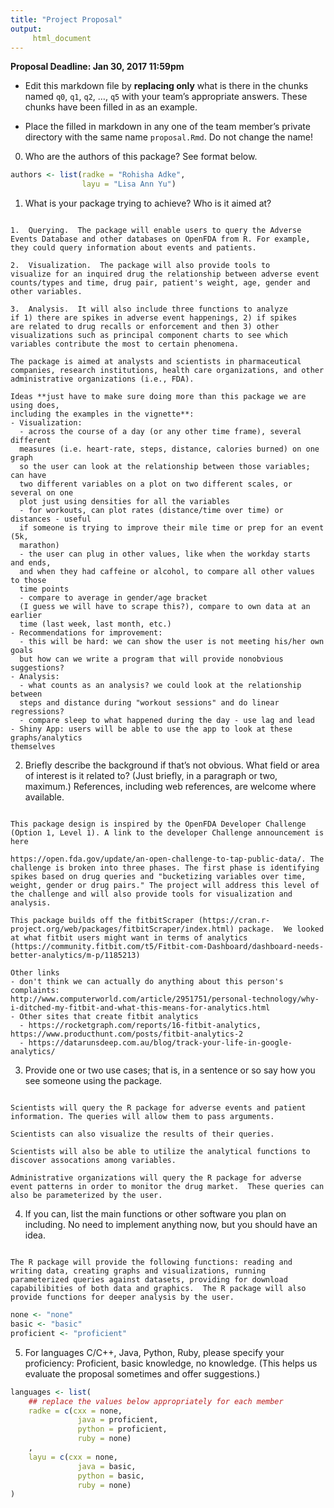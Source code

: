 ```yaml
---
title: "Project Proposal"
output:
     html_document
---
```


__Proposal Deadline: Jan 30, 2017 11:59pm__


- Edit this markdown file by __replacing only__ what is there in the
chunks named `q0`, `q1`, `q2`, ..., `q5` with your team's appropriate
answers. These chunks have been filled in as an example.

- Place the filled in markdown in any one of the team member's private
directory with the same name `proposal.Rmd`. Do not change the name!


0. Who are the authors of this package? See format below.

```r
authors <- list(radke = "Rohisha Adke",
                layu = "Lisa Ann Yu")
```

1. What is your package trying to achieve?  Who is it aimed at?

```q1

1.  Querying.  The package will enable users to query the Adverse
Events Database and other databases on OpenFDA from R. For example,
they could query information about events and patients.

2.  Visualization.  The package will also provide tools to
visualize for an inquired drug the relationship between adverse event
counts/types and time, drug pair, patient's weight, age, gender and
other variables.

3.  Analysis.  It will also include three functions to analyze
if 1) there are spikes in adverse event happenings, 2) if spikes
are related to drug recalls or enforcement and then 3) other
visualizations such as principal component charts to see which
variables contribute the most to certain phenomena.

The package is aimed at analysts and scientists in pharmaceutical
companies, research institutions, health care organizations, and other
administrative organizations (i.e., FDA).

Ideas **just have to make sure doing more than this package we are using does,
including the examples in the vignette**:
- Visualization: 
  - across the course of a day (or any other time frame), several different
  measures (i.e. heart-rate, steps, distance, calories burned) on one graph
  so the user can look at the relationship between those variables; can have
  two different variables on a plot on two different scales, or several on one
  plot just using densities for all the variables
  - for workouts, can plot rates (distance/time over time) or distances - useful 
  if someone is trying to improve their mile time or prep for an event (5k, 
  marathon)
  - the user can plug in other values, like when the workday starts and ends,
  and when they had caffeine or alcohol, to compare all other values to those
  time points
  - compare to average in gender/age bracket
  (I guess we will have to scrape this?), compare to own data at an earlier
  time (last week, last month, etc.)
- Recommendations for improvement: 
  - this will be hard: we can show the user is not meeting his/her own goals 
  but how can we write a program that will provide nonobvious suggestions?
- Analysis:
  - what counts as an analysis? we could look at the relationship between
  steps and distance during "workout sessions" and do linear regressions?
  - compare sleep to what happened during the day - use lag and lead
- Shiny App: users will be able to use the app to look at these graphs/analytics 
themselves

```

2. Briefly describe the background if that's not obvious.  What field
   or area of interest is it related to?  (Just briefly, in a paragraph
   or two, maximum.) References, including web references, are welcome
   where available.

```q2

This package design is inspired by the OpenFDA Developer Challenge
(Option 1, Level 1). A link to the developer Challenge announcement is
here

https://open.fda.gov/update/an-open-challenge-to-tap-public-data/. The
challenge is broken into three phases. The first phase is identifying
spikes based on drug queries and "bucketizing variables over time,
weight, gender or drug pairs." The project will address this level of
the challenge and will also provide tools for visualization and
analysis.

This package builds off the fitbitScraper (https://cran.r-project.org/web/packages/fitbitScraper/index.html) package.  We looked at what fitbit users might want in terms of analytics 
(https://community.fitbit.com/t5/Fitbit-com-Dashboard/dashboard-needs-better-analytics/m-p/1185213)

Other links
- don't think we can actually do anything about this person's complaints:
http://www.computerworld.com/article/2951751/personal-technology/why-i-ditched-my-fitbit-and-what-this-means-for-analytics.html
- Other sites that create fitbit analytics
  - https://rocketgraph.com/reports/16-fitbit-analytics, https://www.producthunt.com/posts/fitbit-analytics-2
  - https://datarunsdeep.com.au/blog/track-your-life-in-google-analytics/
```

3. Provide one or two use cases; that is, in a sentence or so say how
   you see someone using the package.

```q3

Scientists will query the R package for adverse events and patient
information. The queries will allow them to pass arguments.

Scientists can also visualize the results of their queries.

Scientists will also be able to utilize the analytical functions to
discover assocations among variables.

Administrative organizations will query the R package for adverse
event patterns in order to monitor the drug market.  These queries can
also be parameterized by the user.

```

4. If you can, list the main functions or other software you plan on
   including.  No need to implement anything now, but you should have
   an idea.

```q4

The R package will provide the following functions: reading and
writing data, creating graphs and visualizations, running
parameterized queries against datasets, providing for download
capabilibities of both data and graphics.  The R package will also
provide functions for deeper analysis by the user.

```

```r
none <- "none"
basic <- "basic"
proficient <- "proficient"
```

5. For languages C/C++, Java, Python, Ruby, please specify your
   proficiency: Proficient, basic knowledge, no knowledge.  (This
   helps us evaluate the proposal sometimes and offer suggestions.)

```r
languages <- list(
    ## replace the values below appropriately for each member
    radke = c(cxx = none,
               java = proficient,
               python = proficient,
               ruby = none)
    ,
    layu = c(cxx = none,
               java = basic,
               python = basic,
               ruby = none)
)
```








